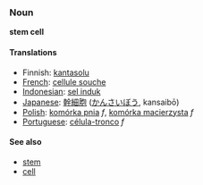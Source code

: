 === Noun ===
'''stem cell'''

==== Translations ====
*Finnish: [[kantasolu]]
*[[French]]: [[cellule souche]]
*[[Indonesian]]: [[sel induk]]
*[[Japanese]]: [[幹細胞]] ([[かんさいぼう]], kansaibō)
*[[Polish]]: [[komórka pnia]] ''f'', [[komórka macierzysta]] ''f''
*[[Portuguese]]: [[célula-tronco]] ''f''

==== See also ====
*[[stem]]
*[[cell]]